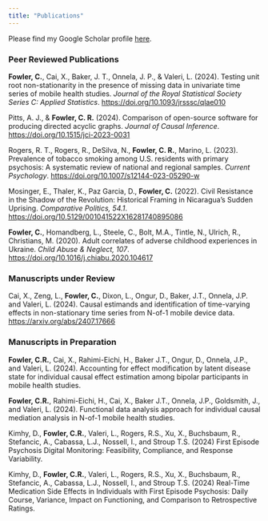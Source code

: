 ```yaml
---
title: "Publications"
---
```


Please find my Google Scholar profile [here](https://scholar.google.com/citations?hl=en&user=ScAs7hoAAAAJ). 

### Peer Reviewed Publications

**Fowler, C.**, Cai, X., Baker, J. T., Onnela, J. P., \& Valeri, L. (2024). Testing unit root non-stationarity in the presence of missing data in univariate time series of mobile health studies. *Journal of the Royal Statistical Society Series C: Applied Statistics*. [https://doi.org/10.1093/jrsssc/qlae010](https://doi.org/10.1093/jrsssc/qlae010) 

Pitts, A. J., \& **Fowler, C. R.** (2024).  Comparison of open-source software for producing directed acyclic graphs.  *Journal of Causal Inference*. [https://doi.org/10.1515/jci-2023-0031](https://doi.org/10.1515/jci-2023-0031)

Rogers, R. T., Rogers, R., DeSilva, N., **Fowler, C. R.**, Marino, L. (2023). Prevalence of tobacco smoking among U.S. residents with primary psychosis: A systematic review of national and regional samples. *Current Psychology*. [https://doi.org/10.1007/s12144-023-05290-w](https://doi.org/10.1007/s12144-023-05290-w) 

Mosinger, E., Thaler, K., Paz Garcia, D., 
**Fowler, C.** (2022). Civil Resistance in the Shadow of the Revolution: Historical Framing in Nicaragua’s Sudden Uprising. *Comparative Politics, 54.1*. [https://doi.org/10.5129/001041522X16281740895086](https://doi.org/10.5129/001041522X16281740895086) 

**Fowler, C.**, Homandberg, L., Steele, C., Bolt, M.A., Tintle, N., Ulrich, R., Christians, M. (2020). Adult correlates of adverse childhood experiences in Ukraine. *Child Abuse \& Neglect, 107*. [https://doi.org/10.1016/j.chiabu.2020.104617](https://doi.org/10.1016/j.chiabu.2020.104617) 

### Manuscripts under Review

Cai, X., Zeng, L., **Fowler, C.**, Dixon, L., Ongur, D., Baker, J.T., Onnela, J.P. and Valeri, L. (2024). Causal estimands and identification of time-varying effects in non-stationary time series from N-of-1 mobile device data.  [https://arxiv.org/abs/2407.17666](https://arxiv.org/abs/2407.17666)

### Manuscripts in Preparation

**Fowler, C.R.**, Cai, X., Rahimi-Eichi, H., Baker J.T., Ongur, D., Onnela, J.P.,  and  Valeri, L. (2024). Accounting for effect modification by latent disease state for individual causal effect estimation among bipolar participants in mobile health studies. 

**Fowler, C.R.**, Rahimi-Eichi, H., Cai, X., Baker J.T., Onnela, J.P.,  Goldsmith, J., and  Valeri, L. (2024). Functional data analysis approach for individual causal mediation analysis in N-of-1 mobile health studies.  

Kimhy, D., **Fowler, C.R.**, Valeri, L., Rogers, R.S., Xu, X., Buchsbaum, R., Stefancic, A., Cabassa, L.J., Nossell, I., and Stroup T.S. (2024) First Episode Psychosis Digital Monitoring: Feasibility, Compliance, and Response Variability.

Kimhy, D., **Fowler, C.R.**, Valeri, L., Rogers, R.S., Xu, X., Buchsbaum, R., Stefancic, A., Cabassa, L.J., Nossell, I., and Stroup T.S. (2024) Real-Time Medication Side Effects in Individuals with First Episode Psychosis: Daily Course, Variance, Impact on Functioning, and Comparison to Retrospective Ratings.


